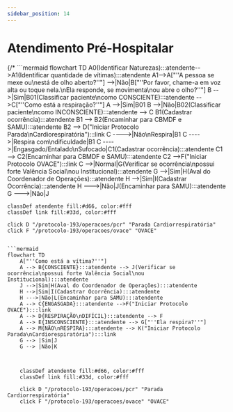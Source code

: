 ```yaml
---
sidebar_position: 14
---
```


# Atendimento Pré-Hospitalar

{/* ```mermaid
flowchart TD
    A0(Identificar Naturezas):::atendente-->A1(Identificar quantidade de vítimas):::atendente
    A1-->A["''A pessoa se mexe ou\nestá de olho aberto?''"] -->|Não|B["''Por favor, chame-a em voz alta ou toque nela.\nEla responde, se movimenta\nou abre o olho?''"]
    B -->|Sim|B01(Classificar paciente\ncomo CONSCIENTE):::atendente -->C["''Como está a respiração?''"]
    A -->|Sim|B01
    B -->|Não|B02(Classificar paciente\ncomo INCONSCIENTE):::atendente --> C
    B1(Cadastrar ocorrência):::atendente
    B1 --> B2(Encaminhar para CBMDF e SAMU):::atendente
    B2 --> D("Iniciar Protocolo Parada\nCardiorespiratória"):::link
    C ---->|Não\nRespira|B1
    C ---->|Respira com\ndificuldade|B1
    C ---->|Engasgado/Entalado\nSufocado|C1(Cadastrar ocorrência):::atendente
    C1 --> C2(Encaminhar para CBMDF e SAMU):::atendente
    C2 -->F("Iniciar Protocolo OVACE"):::link
    C -->|Normal|G(Verificar se ocorrência\npossui forte Valência Social\nou Institucional):::atendente
    G -->|Sim|H(Aval do Coordenador de Operações):::atendente
    H -->|Sim|I(Cadastrar Ocorrência):::atendente
    H --->|Não|J(Encaminhar para SAMU):::atendente
    G --->|Não|J

    classDef atendente fill:#d66, color:#fff
    classDef link fill:#33d, color:#fff

    click D "/protocolo-193/operacoes/pcr" "Parada Cardiorrespiratória"
    click F "/protocolo-193/operacoes/ovace" "OVACE"

```  */}

```mermaid
flowchart TD
    A["''Como está a vítima?''"]
    A --> B{CONSCIENTE}:::atendente --> J(Verificar se ocorrência\npossui forte Valência Social\nou Institucional):::atendente
    J -->|Sim|H(Aval do Coordenador de Operações):::atendente
    H -->|Sim|I(Cadastrar Ocorrência):::atendente
    H --->|Não|L(Encaminhar para SAMU):::atendente
    A --> C{ENGASGADA}:::atendente -->F("Iniciar Protocolo OVACE"):::link
    A --> D{RESPIRAÇÃO\nDIFÍCIL}:::atendente --> F
    A --> E{INSCONSCIENTE}:::atendente --> G["''Ela respira?''"]
    A --> M{NÃO\nRESPIRA}:::atendente --> K("Iniciar Protocolo Parada\nCardiorespiratória"):::link
    G --> |Sim|J
    G --> |Não|K
    
    

    classDef atendente fill:#d66, color:#fff
    classDef link fill:#33d, color:#fff

    click D "/protocolo-193/operacoes/pcr" "Parada Cardiorrespiratória"
    click F "/protocolo-193/operacoes/ovace" "OVACE"

``` 